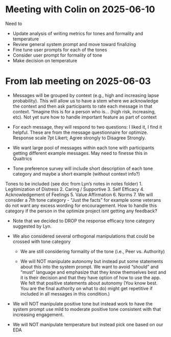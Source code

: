 # Meeting with Colin on 2025-06-10

Need to

- Update analysis of writing metrics for tones and formality and temperature
- Review general system prompt and move toward finalizing
- Fine tune user prompts for each of the tones
- Consider user prompt for formality of tone
- Make decision on temperature



# From lab meeting on 2025-06-03

- Messages will be grouped by context (e.g., high and increasing lapse probability).   This will allow us to have a stem where we acknowledge the context and then ask participants to rate each message in that context.  "Imagine this is for a person who is… (high risk, increasing, etc).  Not yet sure how to handle important feature as part of context

- For each message, they will respond to two questions: I liked it, I find it helpful. These are from the message questionnaire for optimize. Response scale 7pt Likert; Agree strongly to Disagree Strongly.

- We want large pool of messages within each tone with participants getting different example messages.   May need to finesse this in Qualtrics

- Tone preference survey will include short description of each tone category and maybe a short example (without context info?)

Tones to be included (see doc from Lyn's notes in notes folder)
1.     Legitimization of Distress
2.     Caring / Supportive
3.     Self Efficacy
4.     Acknowledgement of Feelings
5.     Value Affirmation
6.     Norms
7.     We will consider a 7th tone category - "Just the facts"  for example some veterans do not want any excess wording for encouragement.  How to handle this category if the person in the optimize project isnt getting any feedback?

- Note that we decided to DROP the response efficacy tone category suggested by Lyn.

- We also considered several orthogonal manipulations that could be crossed with tone category

  - We are still considering formality of the tone (i.e., Peer vs. Authority) 

  - We will NOT manipulate autonomy but instead put some statements about this into the system prompt. We want to avoid “should” and “must” language and emphasize that they know themselves best and it is their decision and that they have option of how to use the app.   We felt that positive statements about autonomy (You know best. You are the final authority on what to do) might get repetitive if included in all messages in this condition.)

- We will NOT manipulate positive tone but instead work to have the system prompt use mild to moderate positive tone consistent with that increasing engagement.
 
- We will NOT manipulate temperature but instead pick one based on our EDA
